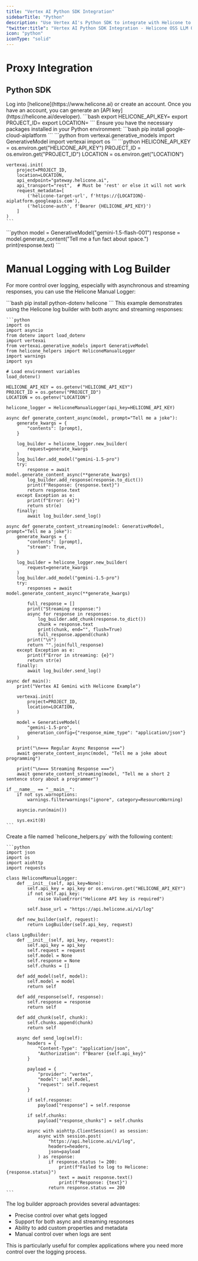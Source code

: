```yaml
---
title: "Vertex AI Python SDK Integration"
sidebarTitle: "Python"
description: "Use Vertex AI's Python SDK to integrate with Helicone to log your Vertex AI usage."
"twitter:title": "Vertex AI Python SDK Integration - Helicone OSS LLM Observability"
icon: "python"
iconType: "solid"
---
```


# Proxy Integration

## Python SDK

<Steps>
  <Step title="Create an account + Generate an API Key">
    Log into [helicone](https://www.helicone.ai) or create an account. Once you have an account, you can generate an [API key](https://helicone.ai/developer).
  </Step>
  <Step title="Set API keys as environment variables">
    ```bash
    export HELICONE_API_KEY=<your API key>
    export PROJECT_ID=<your Google Cloud project ID>
    export LOCATION=<your location>
    ```
  </Step>
  <Step title="Install required packages">
    Ensure you have the necessary packages installed in your Python environment:
    ```bash
    pip install google-cloud-aiplatform
    ```
  </Step>
  <Step title="Import libraries">
    ```python
    from vertexai.generative_models import GenerativeModel
    import vertexai
    import os
    ```
  </Step>
  <Step title="Initialize Vertex AI with Helicone">
    ```python
    HELICONE_API_KEY = os.environ.get("HELICONE_API_KEY")
    PROJECT_ID = os.environ.get("PROJECT_ID")
    LOCATION = os.environ.get("LOCATION")

    vertexai.init(
        project=PROJECT_ID,
        location=LOCATION,
        api_endpoint="gateway.helicone.ai",
        api_transport="rest",  # Must be 'rest' or else it will not work
        request_metadata=[
            ('helicone-target-url', f'https://{LOCATION}-aiplatform.googleapis.com'),
            ('helicone-auth', f'Bearer {HELICONE_API_KEY}')
        ]
    )
    ```

  </Step>
  <Step title="Initialize the model and generate content">
    ```python
    model = GenerativeModel("gemini-1.5-flash-001")
    response = model.generate_content("Tell me a fun fact about space.")
    print(response.text)
    ```
  </Step>
</Steps>

# Manual Logging with Log Builder

For more control over logging, especially with asynchronous and streaming responses, you can use the Helicone Manual Logger:

<Steps>
  <Step title="Install additional required packages">
    ```bash
    pip install python-dotenv helicone
    ```
  </Step>
  <Step title="Create a log builder example">
    This example demonstrates using the Helicone log builder with both async and streaming responses:

    ```python
    import os
    import asyncio
    from dotenv import load_dotenv
    import vertexai
    from vertexai.generative_models import GenerativeModel
    from helicone_helpers import HeliconeManualLogger
    import warnings
    import sys

    # Load environment variables
    load_dotenv()

    HELICONE_API_KEY = os.getenv("HELICONE_API_KEY")
    PROJECT_ID = os.getenv("PROJECT_ID")
    LOCATION = os.getenv("LOCATION")

    helicone_logger = HeliconeManualLogger(api_key=HELICONE_API_KEY)

    async def generate_content_async(model, prompt="Tell me a joke"):
        generate_kwargs = {
            "contents": [prompt],
        }

        log_builder = helicone_logger.new_builder(
            request=generate_kwargs
        )
        log_builder.add_model("gemini-1.5-pro")
        try:
            response = await model.generate_content_async(**generate_kwargs)
            log_builder.add_response(response.to_dict())
            print(f"Response: {response.text}")
            return response.text
        except Exception as e:
            print(f"Error: {e}")
            return str(e)
        finally:
            await log_builder.send_log()

    async def generate_content_streaming(model: GenerativeModel, prompt="Tell me a joke"):
        generate_kwargs = {
            "contents": [prompt],
            "stream": True,
        }

        log_builder = helicone_logger.new_builder(
            request=generate_kwargs
        )
        log_builder.add_model("gemini-1.5-pro")
        try:
            responses = await model.generate_content_async(**generate_kwargs)

            full_response = []
            print("Streaming response:")
            async for response in responses:
                log_builder.add_chunk(response.to_dict())
                chunk = response.text
                print(chunk, end="", flush=True)
                full_response.append(chunk)
            print("\n")
            return "".join(full_response)
        except Exception as e:
            print(f"Error in streaming: {e}")
            return str(e)
        finally:
            await log_builder.send_log()

    async def main():
        print("Vertex AI Gemini with Helicone Example")

        vertexai.init(
            project=PROJECT_ID,
            location=LOCATION,
        )

        model = GenerativeModel(
            "gemini-1.5-pro",
            generation_config={"response_mime_type": "application/json"}
        )

        print("\n=== Regular Async Response ===")
        await generate_content_async(model, "Tell me a joke about programming")

        print("\n=== Streaming Response ===")
        await generate_content_streaming(model, "Tell me a short 2 sentence story about a programmer")

    if __name__ == "__main__":
        if not sys.warnoptions:
            warnings.filterwarnings("ignore", category=ResourceWarning)

        asyncio.run(main())

        sys.exit(0)
    ```

  </Step>
  <Step title="Create the HeliconeManualLogger helper">
    Create a file named `helicone_helpers.py` with the following content:

    ```python
    import json
    import os
    import aiohttp
    import requests

    class HeliconeManualLogger:
        def __init__(self, api_key=None):
            self.api_key = api_key or os.environ.get("HELICONE_API_KEY")
            if not self.api_key:
                raise ValueError("Helicone API key is required")

            self.base_url = "https://api.helicone.ai/v1/log"

        def new_builder(self, request):
            return LogBuilder(self.api_key, request)

    class LogBuilder:
        def __init__(self, api_key, request):
            self.api_key = api_key
            self.request = request
            self.model = None
            self.response = None
            self.chunks = []

        def add_model(self, model):
            self.model = model
            return self

        def add_response(self, response):
            self.response = response
            return self

        def add_chunk(self, chunk):
            self.chunks.append(chunk)
            return self

        async def send_log(self):
            headers = {
                "Content-Type": "application/json",
                "Authorization": f"Bearer {self.api_key}"
            }

            payload = {
                "provider": "vertex",
                "model": self.model,
                "request": self.request
            }

            if self.response:
                payload["response"] = self.response

            if self.chunks:
                payload["response_chunks"] = self.chunks

            async with aiohttp.ClientSession() as session:
                async with session.post(
                    "https://api.helicone.ai/v1/log",
                    headers=headers,
                    json=payload
                ) as response:
                    if response.status != 200:
                        print(f"Failed to log to Helicone: {response.status}")
                        text = await response.text()
                        print(f"Response: {text}")
                    return response.status == 200
    ```

  </Step>
</Steps>

The log builder approach provides several advantages:

- Precise control over what gets logged
- Support for both async and streaming responses
- Ability to add custom properties and metadata
- Manual control over when logs are sent

This is particularly useful for complex applications where you need more control over the logging process.
